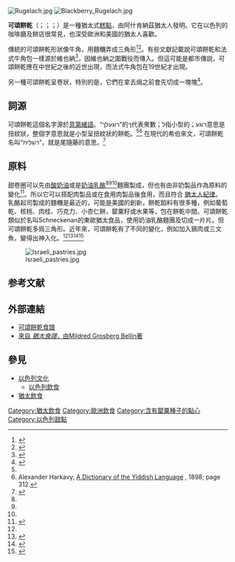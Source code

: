 {{Infobox prepared food
| name             = 可頌餅乾
| image            = [[File:ChocolateRugelach.JPG|250px]]
| caption          = 巧克力可頌餅乾
| alternate_name   = 
| country          = 
| region           =  [[以色列|以色列]]和中歐猶太社區 
| creator          = 
| course           = 
| type             = [[糕點|糕點]]
| served           = 
| main_ingredient  = 麵團：奶油或奶酪<br />餡料：葡萄乾、核桃、肉桂、巧克力、小杏仁餅，罌粟籽或水果
| variations       = 
| calories         = 
| other            = 
}}
[[File:Rugelach.jpg|thumb]]
[[File:Blackberry_Rugelach.jpg|thumb]]

'''可頌餅乾'''（{{lang-en|Rugelach}}；{{IPAc-en|ˈ|r|uː|ɡ|əl|ə|x}}；{{lang-yi|רוגעלך}}；{{lang-he|רוגלך}}）是一種猶太式[[糕點|糕點]]，由阿什肯納茲猶太人發明。它在以色列的咖啡廳及餅店很常見，也深受歐洲和美國的猶太人喜歡。

傳統的可頌餅乾形狀像牛角，用麵糰弄成三角形<ref name="Nathan">{{cite book |last= |first= |year=2004年 |author=Joan Nathan |title=Joan Nathan's Jewish Holiday Cookbook |url=https://books.google.com/books?id=38xF7g37ZT0C&pg=PA284 |location= |publisher=Schocken |page=284 |isbn= |author-link= |access-date=2017-03-03 |archive-date=2017-03-03 |archive-url=https://web.archive.org/web/20170303125532/https://books.google.com/books?id=38xF7g37ZT0C&pg=PA284 |dead-url=no }}</ref><ref name="Fertig">{{cite book |year=2003年 |author=Judith M. Fertig |url=https://books.google.com/books?id=uioOx6UHZkcC&pg=PA134 |title=All American Desserts |publisher=Harvard Common Press |page=135 |access-date=2017-03-03 |archive-date=2017-03-03 |archive-url=https://web.archive.org/web/20170303131629/https://books.google.com/books?id=uioOx6UHZkcC&pg=PA134 |dead-url=no }}</ref>。有些文獻記載說可頌餅乾和法式牛角包一樣源於維也納<ref name="Marks">{{cite book |author=Gil Marks |url=https://books.google.com/books?id=Ux2lGKCKVPYC&pg=PA326 |title=The World of Jewish Cooking |publisher=Simon and Schuster |year=1996 |page=326 |access-date=2017-03-03 |archive-date=2017-03-03 |archive-url=https://web.archive.org/web/20170303130020/https://books.google.com/books?id=Ux2lGKCKVPYC&pg=PA326 |dead-url=no }}</ref>，因維也納之圍戰役而傳入。但這可能是都市傳説，可頌餅乾應在中世紀之後的近世出現，而法式牛角包在19世紀才出現。

另一種可頌餅乾呈卷狀，特別的是，它們在拿去焗之前會先切成一塊塊<ref>{{cite book |author=Joseph Amendola and Nicole Rees |url=https://books.google.com/books?id=Yz0mF7pXZ38C&pg=223 |title=The Baker's Manual |publisher=Wiley |year=2003 |page=223 |access-date=2017-03-03 |archive-date=2017-03-03 |archive-url=https://web.archive.org/web/20170303125559/https://books.google.com/books?id=Yz0mF7pXZ38C&pg=223 |dead-url=no }}</ref>。

==詞源==
可頌餅乾這個名字源於[[意第緒語|意第緒語]]。“רוגעלך”的ך代表衆數；ל指小型的；רוגע意思是扭紋狀，整個字意思就是小型呈扭紋狀的餅乾。<ref name="Marks" /><ref>Alexander Harkavy, [https://books.google.com/books?id=dnMVAAAAYAAJ&pg=PA312 A Dictionary of the Yiddish Language] {{Wayback|url=https://books.google.com/books?id=dnMVAAAAYAAJ&pg=PA312 |date=20170303125745 }}, 1898; page 312.</ref>
在現代的希伯來文，可頌餅乾名叫“רוֹגְלִית”，就是尾隨藤的意思。<ref>{{cite book|author=Ernest Klein|url=https://books.google.com/books?id=7bpiAAAAMAAJ&pg=PA609|title=A Comprehensive Etymological Dictionary of the Hebrew Language|publisher=McMillan|date=1987|page=609頁|access-date=2017-03-03|archive-date=2017-03-05|archive-url=https://web.archive.org/web/20170305090844/https://books.google.com/books?id=7bpiAAAAMAAJ&pg=PA609|dead-url=no}}</ref>

==原料==
甜卷圈可以先由[[酸奶油|酸奶油]]或是[[奶油乳酪|奶油乳酪]]<ref name="Nathan" /><ref name="Fertig" /><ref name="Marks" />麵團製成，但也有由非奶製品作為原料的變化<ref name="Aish HaTorah">{{cite book |url = https://books.google.com/books?id=FU95wXi_L78C&pg=PA118 |title = The Taste of Shabbos |author = Aish HaTorah |year = 1987 |page = 118 |access-date = 2017-03-03 |archive-date = 2017-03-03 |archive-url = https://web.archive.org/web/20170303131705/https://books.google.com/books?id=FU95wXi_L78C&pg=PA118 |dead-url = no }}</ref>。所以它可以搭配肉製品或在食用肉製品後食用，而且符合 [[猶太人紀律|猶太人紀律]]。 乳酪起司製成的麵糰是最近的，可能是美國的創新，餅乾餡料有很多種，例如葡萄乾、核桃、肉桂、巧克力、小杏仁餅，罌粟籽或水果等，包在餅乾中間。可頌餅乾類似於名叫Schneckenan的東歐猶太食品，使用奶油乳酪麵團及切成一片片。但可頌餅乾多爲三角形。近年來，可頌餅乾有了不同的變化，例如加入鷄肉或三文魚，變得出神入化。<ref name="Aish HaTorah" /><ref>{{cite book |author=Judy Bart Kancigor |url=https://books.google.com/books?id=c8YXwx08OFYC&pg=PA474 |title=Cooking Jewish |publisher=Workman |date=2007 |page=474 |access-date=2017-03-03 |archive-date=2017-03-03 |archive-url=https://web.archive.org/web/20170303125809/https://books.google.com/books?id=c8YXwx08OFYC&pg=PA474 |dead-url=no }}</ref><ref>{{cite book |author=Barbara Grunes |url=https://books.google.com/books?id=juPycXQouOgC&pg=PA68 |title=The Best Bake Sale Ever Cookbook |publisher=Raincoast Books |location=Vancouver |date=2006 |page=68頁 |access-date=2017-03-03 |archive-date=2017-03-03 |archive-url=https://web.archive.org/web/20170303131850/https://books.google.com/books?id=juPycXQouOgC&pg=PA68 |dead-url=no }}</ref><ref>{{cite book |author=Helene Siegel and Karen Gillingham |url=https://books.google.com/books?id=i-YMAV8sYrkC&pg=PA74 |title=Totally Cookies Cookbook |publisher=Celestial Arts Publishing |year=1998 |page=74 |access-date=2017-03-03 |archive-date=2017-03-03 |archive-url=https://web.archive.org/web/20170303123527/https://books.google.com/books?id=i-YMAV8sYrkC&pg=PA74 |dead-url=no }}</ref>

[[File:Israeli_pastries.jpg|thumb]]

== 参考文献 ==
{{Reflist|30em}}

== 外部連結 ==
* [https://web.archive.org/web/20070815223931/http://www.ou.org/shabbat/recipes/5764/vayigash64.htm 可頌餅乾食譜]
* [http://www.foodtimeline.org/foodcookies.html#rugelach 來自 ''猶太食譜''，由Mildred Grosberg Bellin著]{{Wayback|url=http://www.foodtimeline.org/foodcookies.html#rugelach |date=20171214184858 }}

== 參見 ==
{{Portal|以色列|飲食}}
* [[以色列文化|以色列文化]]
** [[以色列飲食|以色列飲食]]
* [[猶太飲食|猶太飲食]]

[[Category:猶太飲食|Category:猶太飲食]]
[[Category:歐洲飲食|Category:歐洲飲食]]
[[Category:含有罌粟種子的點心|Category:含有罌粟種子的點心]]
[[Category:以色列甜點|Category:以色列甜點]]